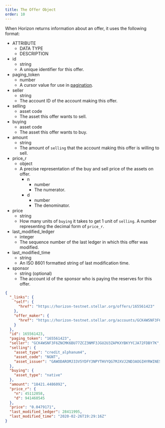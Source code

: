 ```yaml
---
title: The Offer Object
order: 10
---
```



When Horizon returns information about an offer, it uses the following format:

<AttributeTable>

- ATTRIBUTE
  - DATA TYPE
  - DESCRIPTION
- id
  - string
  - A unique identifier for this offer.
- paging_token
  - number
  - A cursor value for use in [pagination](../../structure/pagination/README.mdx).
- seller
  - string
  - The account ID of the account making this offer.
- selling
  - asset code
  - The asset this offer wants to sell.
- buying
  - asset code
  - The asset this offer wants to buy.
- amount
  - string
  - The amount of `selling` that the account making this offer is willing to sell.
- price_r
  - object
  - A precise representation of the buy and sell price of the assets on offer.
    - n
      - number
      - The numerator.
    - d
      - number
      - The denominator.
- price
  - string
  - How many units of `buying` it takes to get 1 unit of `selling`. A number representing the decimal form of `price_r`.
- last_modified_ledger
  - integer
  - The sequence number of the last ledger in which this offer was modified.
- last_modified_time
  - string
  - An ISO 8601 formatted string of last modification time.
- sponsor
  - string (optional)
  - The account id of the sponsor who is paying the reserves for this offer.

</AttributeTable>

<ExampleResponse>

```json
{
  "_links": {
    "self": {
      "href": "https://horizon-testnet.stellar.org/offers/165561423"
    },
    "offer_maker": {
      "href": "https://horizon-testnet.stellar.org/accounts/GCK4WSNF3F6ZNCMK6BU77ZCZ3NMF3JGU2U3ZAPKXYBKYYCJA72FDBY7K"
    }
  },
  "id": 165561423,
  "paging_token": "165561423",
  "seller": "GCK4WSNF3F6ZNCMK6BU77ZCZ3NMF3JGU2U3ZAPKXYBKYYCJA72FDBY7K",
  "selling": {
    "asset_type": "credit_alphanum4",
    "asset_code": "NGNT",
    "asset_issuer": "GAWODAROMJ33V5YDFY3NPYTHVYQG7MJXVJ2ND3AOGIHYRWINES6ACCPD"
  },
  "buying": {
    "asset_type": "native"
  },
  "amount": "18421.4486092",
  "price_r": {
    "n": 45112058,
    "d": 941460545
  },
  "price": "0.0479171",
  "last_modified_ledger": 28411995,
  "last_modified_time": "2020-02-26T19:29:16Z"
}
```

</ExampleResponse>
